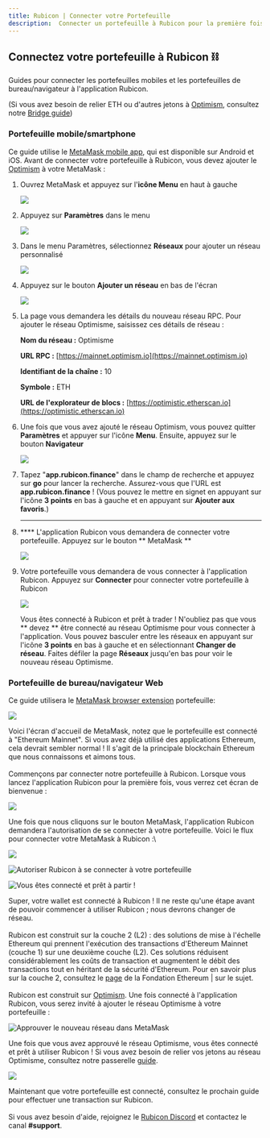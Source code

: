 ```yaml
---
title: Rubicon | Connecter votre Portefeuille
description:  Connecter un portefeuille à Rubicon pour la première fois. (Si vous êtes familier avec portefeuilles et comment ajouter des réseaux personnalisés, vous pouvez ignorer ce guide)
---
```



## Connectez votre portefeuille à Rubicon ⛓️

Guides pour connecter les portefeuilles mobiles et les portefeuilles de bureau/navigateur à l'application Rubicon.

(Si vous avez besoin de relier ETH ou d'autres jetons à [Optimism](https://www.optimism.io/), consultez notre [Bridge guide](../bridge/bridging-to-optimism.md))

### Portefeuille mobile/smartphone

Ce guide utilise le [MetaMask mobile app](https://metamask.io/download.html), qui est disponible sur Android et iOS. Avant de connecter votre portefeuille à Rubicon, vous devez ajouter le [Optimism](https://www.optimism.io/) à votre MetaMask :

1. Ouvrez MetaMask et appuyez sur l'**icône Menu** en haut à gauche

    ![](</assets/image(110).png>)


2. Appuyez sur **Paramètres** dans le menu

    ![](</assets/image(92).png>)


3. Dans le menu Paramètres, sélectionnez **Réseaux** pour ajouter un réseau personnalisé

    ![](</assets/image(59).png>)


4. Appuyez sur le bouton **Ajouter un réseau** en bas de l'écran

    ![](</assets/image(79).png>)


5. La page vous demandera les détails du nouveau réseau RPC. Pour ajouter le réseau Optimisme, saisissez ces détails de réseau :

    **Nom du réseau :** Optimisme

    **URL RPC :** [https://mainnet.optimism.io](https://mainnet.optimism.io)

    **Identifiant de la chaîne :** 10

    **Symbole :** ETH

    **URL de l'explorateur de blocs :** [https://optimistic.etherscan.io](https://optimistic.etherscan.io)


6. Une fois que vous avez ajouté le réseau Optimism, vous pouvez quitter **Paramètres** et appuyer sur l'icône **Menu**. Ensuite, appuyez sur le bouton **Navigateur**

    ![](</assets/image(73).png>)


7. Tapez "**app.rubicon.finance**" dans le champ de recherche et appuyez sur **go** pour lancer la recherche. Assurez-vous que l'URL est **app.rubicon.finance** ! (Vous pouvez le mettre en signet en appuyant sur l'icône **3 points** en bas à gauche et en appuyant sur **Ajouter aux favoris**.)

    ****
8. **** L'application Rubicon vous demandera de connecter votre portefeuille. Appuyez sur le bouton ** MetaMask **

    ![](</assets/image(116).png>)


9. Votre portefeuille vous demandera de vous connecter à l'application Rubicon. Appuyez sur **Connecter** pour connecter votre portefeuille à Rubicon

    ![](</assets/image(78).png>)



    Vous êtes connecté à Rubicon et prêt à trader ! N'oubliez pas que vous ** devez ** être connecté au réseau Optimisme pour vous connecter à l'application. Vous pouvez basculer entre les réseaux en appuyant sur l'icône **3 points** en bas à gauche et en sélectionnant **Changer de réseau**. Faites défiler la page **Réseaux** jusqu'en bas pour voir le nouveau réseau Optimisme.

### Portefeuille de bureau/navigateur Web

Ce guide utilisera le [MetaMask browser extension](https://metamask.io/download.html) portefeuille:

![](</assets/image(13).png>)

Voici l'écran d'accueil de MetaMask, notez que le portefeuille est connecté à "Ethereum Mainnet". Si vous avez déjà utilisé des applications Ethereum, cela devrait sembler normal ! Il s'agit de la principale blockchain Ethereum que nous connaissons et aimons tous.\
\
Commençons par connecter notre portefeuille à Rubicon. Lorsque vous lancez l'application Rubicon pour la première fois, vous verrez cet écran de bienvenue :

![](</assets/image(103).png>)

Une fois que nous cliquons sur le bouton MetaMask, l'application Rubicon demandera l'autorisation de se connecter à votre portefeuille. Voici le flux pour connecter votre MetaMask à Rubicon :\


![](</assets/image(51).png>)

![Autoriser Rubicon à se connecter à votre portefeuille](</assets/image(67).png>)

![Vous êtes connecté et prêt à partir !](</assets/image(43).png>)

Super, votre wallet est connecté à Rubicon ! Il ne reste qu'une étape avant de pouvoir commencer à utiliser Rubicon ; nous devrons changer de réseau. \
\
Rubicon est construit sur la couche 2 (L2) : des solutions de mise à l'échelle Ethereum qui prennent l'exécution des transactions d'Ethereum Mainnet (couche 1) sur une deuxième couche (L2). Ces solutions réduisent considérablement les coûts de transaction et augmentent le débit des transactions tout en héritant de la sécurité d'Ethereum. Pour en savoir plus sur la couche 2, consultez le [page](https://ethereum.org/en/developers/docs/scaling/layer-2-rollups/) de la Fondation Ethereum | sur le sujet.\
\
Rubicon est construit sur [Optimism](https://optimism.io/). Une fois connecté à l'application Rubicon, vous serez invité à ajouter le réseau Optimisme à votre portefeuille :

![Approuver le nouveau réseau dans MetaMask](</assets/image(82).png>)

Une fois que vous avez approuvé le réseau Optimisme, vous êtes connecté et prêt à utiliser Rubicon ! Si vous avez besoin de relier vos jetons au réseau Optimisme, consultez notre passerelle [guide](/docs/guides/bridge/bridging-to-optimism).

![](</assets/image(61).png>)

Maintenant que votre portefeuille est connecté, consultez le prochain guide pour effectuer une transaction sur Rubicon.\
\
Si vous avez besoin d'aide, rejoignez le [Rubicon Discord](https://discord.com/invite/E7pS24J) et contactez le canal **#support**.
